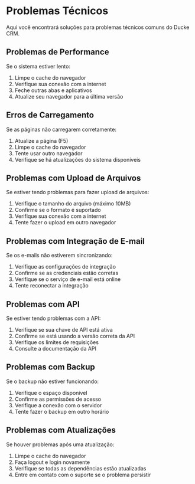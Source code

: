 # Problemas Técnicos

Aqui você encontrará soluções para problemas técnicos comuns do Ducke CRM.

## Problemas de Performance

Se o sistema estiver lento:

1. Limpe o cache do navegador
2. Verifique sua conexão com a internet
3. Feche outras abas e aplicativos
4. Atualize seu navegador para a última versão

## Erros de Carregamento

Se as páginas não carregarem corretamente:

1. Atualize a página (F5)
2. Limpe o cache do navegador
3. Tente usar outro navegador
4. Verifique se há atualizações do sistema disponíveis

## Problemas com Upload de Arquivos

Se estiver tendo problemas para fazer upload de arquivos:

1. Verifique o tamanho do arquivo (máximo 10MB)
2. Confirme se o formato é suportado
3. Verifique sua conexão com a internet
4. Tente fazer o upload em outro navegador

## Problemas com Integração de E-mail

Se os e-mails não estiverem sincronizando:

1. Verifique as configurações de integração
2. Confirme se as credenciais estão corretas
3. Verifique se o serviço de e-mail está online
4. Tente reconectar a integração

## Problemas com API

Se estiver tendo problemas com a API:

1. Verifique se sua chave de API está ativa
2. Confirme se está usando a versão correta da API
3. Verifique os limites de requisições
4. Consulte a documentação da API

## Problemas com Backup

Se o backup não estiver funcionando:

1. Verifique o espaço disponível
2. Confirme as permissões de acesso
3. Verifique a conexão com o servidor
4. Tente fazer o backup em outro horário

## Problemas com Atualizações

Se houver problemas após uma atualização:

1. Limpe o cache do navegador
2. Faça logout e login novamente
3. Verifique se todas as dependências estão atualizadas
4. Entre em contato com o suporte se o problema persistir 